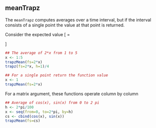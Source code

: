 ## meanTrapz 

The `meanTrapz` computes averages over a time interval, but if the
interval consists of a single point the value at that point is
returned.

Consider the expected value
\[
\frac{\int_{1}^{x} 2 x dx}{x-1} =
\begin{cases}
  x+1 & x \neq 1\\
  0 & x=1
\end{cases}
\]

```r
## The average of 2*x from 1 to 5
x <- 1:5
trapzMean(fs=2*x)
trapz(fs=2*x, h=1)/4
```

```r
## For a single point return the function value
x <- 1
trapzMean(fs=2*x)
```

For a matrix argument, these functions operate column by column
```r
## Average of cos(x), sin(x) from 0 to 2 pi
h <- 2*pi/100
x <- seq(from=0, to=2*pi, by=h)
cs <- cbind(cos(x), sin(x))
trapzMean(fs=cs)
```
